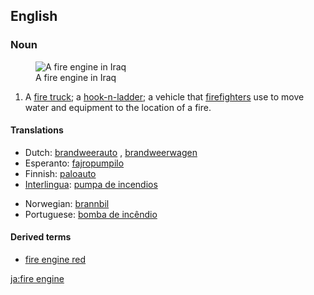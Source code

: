 {{wikipedia}}
==English==

===Noun===
{{en-noun|sg=[[fire]] [[engine]]}}
[[Image:Baghdad fire department engine Iraq.jpg|thumb|A fire engine in Iraq]]
# A [[fire truck]]; a [[hook-n-ladder]]; a vehicle that [[firefighter]]s use to move water and equipment to the location of a fire.

====Translations====
{{top}}
*Dutch: [[brandweerauto]] {{m}}, [[brandweerwagen]] {{m}}
*Esperanto: [[fajropumpilo]]
*Finnish: [[paloauto]]
*[[Interlingua]]: [[pumpa de incendios]]
{{mid}}
*Norwegian: [[brannbil]] {{m}}
*Portuguese: [[bomba de incêndio]] {{f}}
{{bottom}}

====Derived terms====
*[[fire engine red]]

[[ja:fire engine]]